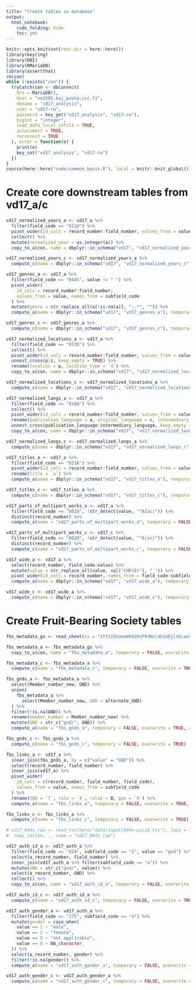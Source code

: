```yaml
---
title: "Create tables in database"
output:
  html_notebook:
    code_folding: hide
    toc: yes
---
```


```r
knitr::opts_knit$set(root.dir = here::here())
library(keyring)
library(DBI)
library(RMariaDB)
library(assertthat)
rm(con)
while (!exists("con")) {
  tryCatch(con <- dbConnect(
    drv = MariaDB(),
    host = "vm2505.kaj.pouta.csc.fi",
    dbname = "vd17_analysis",
    user = "vd17-rw",
    password = key_get("vd17_analysis", "vd17-rw"),
    bigint = "integer",
    load_data_local_infile = TRUE,
    autocommit = TRUE,
    reconnect = TRUE
  ), error = function(e) {
    print(e)
    key_set("vd17_analysis", "vd17-rw")
  })
}
source(here::here("code/common_basis.R"), local = knitr::knit_global())
```


# Create core downstream tables from vd17_a/c

```r
vd17_normalized_years_a <- vd17_a %>%
  filter(field_code == "011@") %>%
  pivot_wider(id_cols = record_number:field_number, values_from = value, names_from = subfield_code) %>%
  collect() %>%
  mutate(normalized_year = as.integer(a)) %>%
  copy_to_a(con, name = dbplyr::in_schema("vd17", "vd17_normalized_years_a"), temporary = FALSE, overwrite = TRUE, unique_indexes = list(c("record_number", "field_number")))

vd17_normalized_years_c <- vd17_normalized_years_a %>%
  compute_c(name = dbplyr::in_schema("vd17", "vd17_normalized_years_c"), temporary = FALSE, overwrite = TRUE)

vd17_genres_a <- vd17_a %>%
  filter(field_code == "044S", value != " ") %>%
  pivot_wider(
    id_cols = record_number:field_number,
    values_from = value, names_from = subfield_code
  ) %>%
  mutate(genre = str_replace_all(a[!is.na(a)], ":.*", "")) %>%
  compute_a(name = dbplyr::in_schema("vd17", "vd17_genres_a"), temporary = FALSE, overwrite = TRUE, unique_indexes = list(c("record_number", "field_number")))

vd17_genres_c <- vd17_genres_a %>%
  compute_c(name = dbplyr::in_schema("vd17", "vd17_genres_c"), temporary = FALSE, overwrite = TRUE)

vd17_normalized_locations_a <- vd17_a %>%
  filter(field_code == "033D") %>%
  collect() %>%
  pivot_wider(id_cols = record_number:field_number, values_from = value, names_from = subfield_code, values_fn = list) %>%
  unnest_cross(p:z, keep_empty = TRUE) %>%
  rename(location = p, location_type = `4`) %>%
  copy_to_a(con, name = dbplyr::in_schema("vd17", "vd17_normalized_locations_a"), temporary = FALSE, overwrite = TRUE, indexes = list(c("record_number", "field_number")))

vd17_normalized_locations_c <- vd17_normalized_locations_a %>%
  compute_c(name = dbplyr::in_schema("vd17", "vd17_normalized_locations_c"), temporary = FALSE, overwrite = TRUE)

vd17_normalized_langs_a <- vd17_a %>%
  filter(field_code == "010@") %>%
  collect() %>%
  pivot_wider(id_cols = record_number:field_number, values_from = value, names_from = subfield_code, values_fn = list) %>%
  rename(publication_language = a, original_language = c, intermediary_language = b) %>%
  unnest_cross(publication_language:intermediary_language, keep_empty = TRUE) %>%
  copy_to_a(con, name = dbplyr::in_schema("vd17", "vd17_normalized_langs_a"), temporary = FALSE, overwrite = TRUE, indexes = list(c("record_number", "field_number")))

vd17_normalized_langs_c <- vd17_normalized_langs_a %>%
  compute_c(name = dbplyr::in_schema("vd17", "vd17_normalized_langs_c"), temporary = FALSE, overwrite = TRUE)

vd17_titles_a <- vd17_a %>%
  filter(field_code == "021A") %>%
  pivot_wider(id_cols = record_number:field_number, values_from = value, names_from = subfield_code) %>%
  rename(title = `a`) %>%
  compute_a(name = dbplyr::in_schema("vd17", "vd17_titles_a"), temporary = FALSE, overwrite = TRUE, unique_indexes = list(c("record_number", "field_number")))

vd17_titles_c <- vd17_titles_a %>%
  compute_c(name = dbplyr::in_schema("vd17", "vd17_titles_c"), temporary = FALSE, overwrite = TRUE)

vd17_parts_of_multipart_works_a <- vd17_a %>%
  filter(field_code == "002@", !str_detect(value, "^A[ac]")) %>%
  distinct(record_number) %>%
  compute_a(name = "vd17_parts_of_multipart_works_a", temporary = FALSE, overwrite = TRUE, unique_indexes = list(c("record_number")))

vd17_parts_of_multipart_works_c <- vd17_c %>%
  filter(field_code == "002@", !str_detect(value, "^A[ac]")) %>%
  distinct(record_number) %>%
  compute_c(name = "vd17_parts_of_multipart_works_c", temporary = FALSE, overwrite = TRUE)

vd17_wide_a <- vd17_a %>%
  select(record_number, field_code:value) %>%
  mutate(value = str_replace_all(value, sql("CHR(0)"), "_")) %>%
  pivot_wider(id_cols = record_number, names_from = field_code:subfield_code, values_from = value, values_fn = ~ str_flatten(., collapse = "|")) %>%
  compute_a(name = dbplyr::in_schema("vd17", "vd17_wide_a"), temporary = FALSE, overwrite = TRUE, unique_indexes = list(c("record_number")))

vd17_wide_c <- vd17_wide_a %>%
  compute_c(name = dbplyr::in_schema("vd17", "vd17_wide_c"), temporary = FALSE, overwrite = TRUE)
```

# Create Fruit-Bearing Society tables

```r
fbs_metadata_gs <- read_sheet(ss = "1tYSIXhoeeHk92HsP93Wul4b1mDjlsKcavc9LOi4K6RU", sheet = "FBS_master_metadata", col_types = "c") %>% relocate(Name)

fbs_metadata_a <- fbs_metadata_gs %>%
  copy_to_a(con, name = "fbs_metadata_a", temporary = FALSE, overwrite = TRUE, unique_indexes = c("GND"))

fbs_metadata_c <- fbs_metadata_a %>%
  compute_c(name = "fbs_metadata_c", temporary = FALSE, overwrite = TRUE)

fbs_gnds_a <- fbs_metadata_a %>%
  select(Member_number_new, GND) %>%
  union(
    fbs_metadata_a %>%
      select(Member_number_new, GND = alternate_GND)
  ) %>%
  filter(!is.na(GND)) %>%
  rename(member_number = Member_number_new) %>%
  mutate(GND = str_c("gnd/", GND)) %>%
  compute_a(name = "fbs_gnds_a", temporary = FALSE, overwrite = TRUE, unique_indexes = list(c("GND", "member_number")))

fbs_gnds_c <- fbs_gnds_a %>%
  compute_c(name = "fbs_gnds_c", temporary = FALSE, overwrite = TRUE)

fbs_links_a <- vd17_a %>%
  inner_join(fbs_gnds_a, by = c("value" = "GND")) %>%
  select(record_number, field_number) %>%
  inner_join(vd17_a) %>%
  pivot_wider(
    id_cols = c(record_number, field_number, field_code),
    values_from = value, names_from = subfield_code
  ) %>%
  rename(GND = `7`, role = `4`, role2 = B, ppn = `9`) %>%
  compute_a(name = "fbs_links_a", temporary = FALSE, overwrite = TRUE, unique_indexes = list(c("record_number", "field_number", "field_code")), indexes = c("field_code", "GND", "role"))

fbs_links_c <- fbs_links_a %>%
  compute_c(name = "fbs_links_c", temporary = FALSE, overwrite = TRUE)

# vd17_044s_raw <- read_tsv(here("data/input/044s-pica3.tsv"), lazy = TRUE) %>%
#  copy_to(con, ., name = "vd17_044s_raw")
```

```r
vd17_auth_id_a <- vd17_auth_a %>%
  filter(field_code == "024", subfield_code == "2", value == "gnd") %>%
  select(a_record_number, field_number) %>%
  inner_join(vd17_auth_a %>% filter(subfield_code == "a")) %>%
  mutate(GND = str_c("gnd/", value)) %>%
  select(a_record_number, GND) %>%
  collect() %>%
  copy_to_a(con, name = "vd17_auth_id_a", temporary = FALSE, overwrite = TRUE, unique_indexes = list(c("a_record_number", "GND"), c("GND", "a_record_number")))

vd17_auth_id_c <- vd17_auth_id_a %>%
  compute_c(name = "vd17_auth_id_c", temporary = FALSE, overwrite = TRUE)

vd17_auth_gender_a <- vd17_auth_a %>%
  filter(field_code == "375", subfield_code == "a") %>%
  mutate(gender = case_when(
    value == 1 ~ "male",
    value == 2 ~ "female",
    value == 9 ~ "not applicable",
    value == 0 ~ NA_character_
  )) %>%
  select(a_record_number, gender) %>%
  filter(!is.na(gender)) %>%
  compute_a(name = "vd17_auth_gender_a", temporary = FALSE, overwrite = TRUE, unique_indexes = list(c("a_record_number", "gender")))

vd17_auth_gender_c <- vd17_auth_gender_a %>%
  compute_c(name = "vd17_auth_gender_c", temporary = FALSE, overwrite = TRUE)
```
